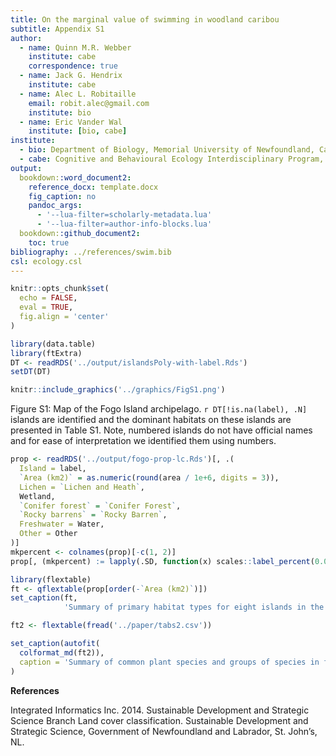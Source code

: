 ```yaml
---
title: On the marginal value of swimming in woodland caribou
subtitle: Appendix S1
author:
  - name: Quinn M.R. Webber
    institute: cabe
    correspondence: true
  - name: Jack G. Hendrix
    institute: cabe
  - name: Alec L. Robitaille
    email: robit.alec@gmail.com
    institute: bio
  - name: Eric Vander Wal
    institute: [bio, cabe]
institute: 
  - bio: Department of Biology, Memorial University of Newfoundland, Canada
  - cabe: Cognitive and Behavioural Ecology Interdisciplinary Program, Memorial University of Newfoundland 
output:
  bookdown::word_document2:
    reference_docx: template.docx
    fig_caption: no
    pandoc_args:
      - '--lua-filter=scholarly-metadata.lua'
      - '--lua-filter=author-info-blocks.lua'
  bookdown::github_document2:
    toc: true
bibliography: ../references/swim.bib
csl: ecology.csl
---
```



```r
knitr::opts_chunk$set(
  echo = FALSE,
  eval = TRUE,
  fig.align = 'center'
)
```


```r
library(data.table)
library(ftExtra)
DT <- readRDS('../output/islandsPoly-with-label.Rds')
setDT(DT)
```

\newpage




```r
knitr::include_graphics('../graphics/FigS1.png')
```


Figure S1: Map of the Fogo Island archipelago. `r DT[!is.na(label), .N]` islands are identified and the dominant habitats on these islands are presented in Table S1. Note, numbered islands do not have official names and for ease of interpretation we identified them using numbers.


\newpage

```r
prop <- readRDS('../output/fogo-prop-lc.Rds')[, .(
  Island = label, 
  `Area (km2)` = as.numeric(round(area / 1e+6, digits = 3)),
  Lichen = `Lichen and Heath`,
  Wetland,
  `Conifer forest` = `Conifer Forest`,
  `Rocky barrens` = `Rocky Barren`,
  Freshwater = Water,
  Other = Other
)]
mkpercent <- colnames(prop)[-c(1, 2)]
prop[, (mkpercent) := lapply(.SD, function(x) scales::label_percent(0.01)(x)), .SDcols = mkpercent]
```

```r
library(flextable)
ft <- qflextable(prop[order(-`Area (km2)`)])
set_caption(ft,
            'Summary of primary habitat types for eight islands in the Fogo Island Archipelago. Habitat types were determined using supervised classification of Landsat 7 imagery (Integrated Informatics Inc., 2014). Habitats pooled in the ‘other’ category include broadleaf forest, mixed-wood forest, and anthropogenic habitats and we pooled conifer forest and conifer scrub together as these habitats are similar in their species composition. Descriptions of each habitat type and dominant plant species are presented in Table S2 and the location of each island is presented in Figure S1.')
```


\newpage

```r
ft2 <- flextable(fread('../paper/tabs2.csv'))

set_caption(autofit(
  colformat_md(ft2)),
  caption = 'Summary of common plant species and groups of species in four habitat types on Fogo Island, Newfoundland. Habitat types were determined using supervised classification of Landsat 7 imagery with 30×30m pixels to generate land cover classifications (Integrated Informatics Inc., 2014).'
)
```

\newpage

**References**


Integrated Informatics Inc. 2014. Sustainable Development and Strategic Science Branch Land cover classification. Sustainable Development and Strategic Science, Government of Newfoundland and Labrador, St. John’s, NL.